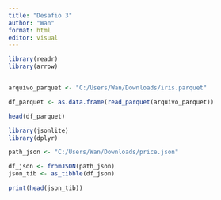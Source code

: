 ---
title: "Desafio 3"
author: "Wan"
format: html
editor: visual
---

```{r}
library(readr)
library(arrow)


arquivo_parquet <- "C:/Users/Wan/Downloads/iris.parquet"

df_parquet <- as.data.frame(read_parquet(arquivo_parquet))

head(df_parquet)

```

```{r}
library(jsonlite)
library(dplyr)

path_json <- "C:/Users/Wan/Downloads/price.json"

df_json <- fromJSON(path_json)
json_tib <- as_tibble(df_json)

print(head(json_tib))

```


